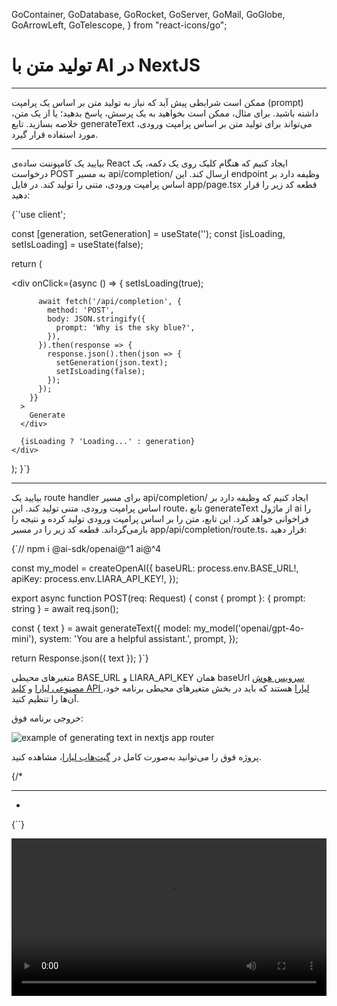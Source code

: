   GoContainer,
  GoDatabase,
  GoRocket,
  GoServer,
  GoMail,
  GoGlobe,
  GoArrowLeft,
  GoTelescope,
} from "react-icons/go";


<Layout>
<Head>
<title>مستندات تولید متن با AI در NextJS - لیارا</title>
<meta property="og:title" content="مستندات خدمات رایانش ابری لیارا" />
<meta property="og:description" content="مستندات مربوط به آشنایی با نحوه تولید متن با استفاده از سرویس هوش مصنوعی لیارا و فریم‌ورک NextJS"  />
<meta property="og:image" content="https://media.liara.ir/logos/liara-poster.jpg" />
</Head>


# تولید متن با AI در NextJS
<hr className="mb-2" />

ممکن است شرایطی پیش آید که نیاز به تولید متن بر اساس یک پرامپت (prompt) داشته باشید.
برای مثال، ممکن است بخواهید به یک پرسش، پاسخ بدهید؛ یا از یک متن، خلاصه بسازید.
تابع <Important>generateText</Important> می‌تواند برای تولید متن بر اساس پرامپت ورودی، مورد استفاده قرار گیرد.

<hr className="mb-2" />
<Section id='client' title='کلاینت' />

بیایید یک کامپوننت ساده‌ی React ایجاد کنیم که هنگام کلیک روی یک دکمه، یک درخواست POST به مسیر <Important>api/completion/</Important> ارسال کند. این endpoint وظیفه دارد بر اساس پرامپت ورودی، متنی را تولید کند.
در فایل <Important>app/page.tsx</Important> قطعه کد زیر را قرار دهید: 

<div className="h-2" />
<div dir='ltr'>
    <Highlight className="js">
        {`'use client';


  const [generation, setGeneration] = useState('');
  const [isLoading, setIsLoading] = useState(false);

  return (
    <div>
      <div
        onClick={async () => {
          setIsLoading(true);

          await fetch('/api/completion', {
            method: 'POST',
            body: JSON.stringify({
              prompt: 'Why is the sky blue?',
            }),
          }).then(response => {
            response.json().then(json => {
              setGeneration(json.text);
              setIsLoading(false);
            });
          });
        }}
      >
        Generate
      </div>

      {isLoading ? 'Loading...' : generation}
    </div>
  );
}`}
    </Highlight>
</div>

<hr className="mb-2" />
<Section id='server' title='سرور' />


بیایید یک route handler برای مسیر <Important>api/completion/</Important> ایجاد کنیم که وظیفه دارد بر اساس پرامپت ورودی، متنی تولید کند.
این route، تابع <Important>generateText</Important> از ماژول <Important>ai</Important> را فراخوانی خواهد کرد. این تابع، متن را بر اساس پرامپت ورودی تولید کرده و نتیجه را بازمی‌گرداند.
قطعه کد زیر را در مسیر <Important>app/api/completion/route.ts</Important>، قرار دهید: 


<div className="h-2" />
<div dir='ltr'>
    <Highlight className="js">
        {`// npm i @ai-sdk/openai@^1 ai@^4



const my_model = createOpenAI({
  baseURL: process.env.BASE_URL!,
  apiKey: process.env.LIARA_API_KEY!,
});


export async function POST(req: Request) {
  const { prompt }: { prompt: string } = await req.json();

  const { text } = await generateText({
    model: my_model('openai/gpt-4o-mini'),
    system: 'You are a helpful assistant.',
    prompt,
  });

  return Response.json({ text });
}`}
    </Highlight>
</div>
<div className="h-2" />

<Alert variant="info">
<p>
متغیرهای محیطی <Important>BASE_URL</Important> و <Important>LIARA_API_KEY</Important> همان baseUrl <a href="https://liara.ir/products/ai/" className="text-[#2196f3]">سرویس هوش مصنوعی لیارا</a> و <a href="/references/api/about/#api-access-key" className="text-[#2196f3]">کلید API لیارا</a> هستند که باید در بخش متغیرهای محیطی برنامه خود، آن‌ها را تنظیم کنید. 
</p>
</Alert>
<div className="h-2" />

خروجی برنامه فوق: 

<div className="h-2" />  
<img src="https://media.liara.ir/ai/ai-sdk/cookbook/nextjs/generate-text-final.png" alt="example of generating text in nextjs app router"/>
<div className="h-2" />  

<Alert variant="success">
<p>
پروژه فوق را می‌توانید به‌صورت کامل در <a href="https://github.com/liara-cloud/ai-sdk-examples/tree/master/NextJS/generate-text" className="text-[#2196f3]">گیت‌هاب لیارا</a>، مشاهده کنید. 
</p>
</Alert>

{/* 

<Important>
</Important>
<hr className="mb-2" />
<Section id='' title='' />
<div className="h-2" />
<ul>
<li></li>
</ul>
<div className="h-2" />
<div dir='ltr'>
    <Highlight className="js">
        {``}
    </Highlight>
</div>
<div className="h-2" />

<div className="h-2" />  
<img src="https://media.liara.ir/" alt=""/>
<div className="h-2" />  


<video
  src="https://media.liara.ir/"
  controls="controls"
  className="block w-full"
  width="100%"
/> */}

</Layout>
